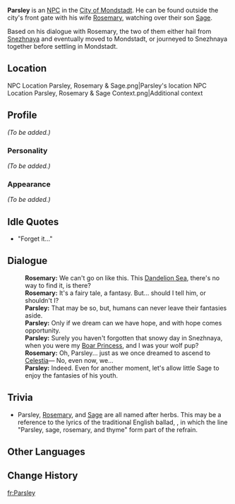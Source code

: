 {{Meta
<!-- Remove this template after adding the missing info -->
|missing_NPC_profile  = yes
}}
{{Character Infobox
|image            = NPC Parsley.png
|region           = Mondstadt
|type             = NPC
|spouse           = Rosemary
|child            = Sage
}}
'''Parsley''' is an [[NPC]] in the [[City of Mondstadt]]. He can be found outside the city's front gate with his wife [[Rosemary]], watching over their son [[Sage]].

Based on his dialogue with Rosemary, the two of them either hail from [[Snezhnaya]] and eventually moved to Mondstadt, or journeyed to Snezhnaya together before settling in Mondstadt.

==Location==
<gallery hideaddbutton="true" captionalign="center">
NPC Location Parsley, Rosemary & Sage.png|Parsley's location
NPC Location Parsley, Rosemary & Sage Context.png|Additional context
</gallery>

==Profile==
<!-- detailed story/lore information goes here -->
''(To be added.)''

===Personality===
''(To be added.)''

===Appearance===
''(To be added.)''

==Idle Quotes==
*{{A|VO Parsley 01.ogg}} "Forget it..."

==Dialogue==
{{Dialogue start}}
:'''Rosemary:''' We can't go on like this. This [[Dandelion Sea]], there's no way to find it, is there?
:'''Rosemary:''' It's a fairy tale, a fantasy. But... should I tell him, or shouldn't I?
:'''Parsley:''' That may be so, but, humans can never leave their fantasies aside.
:'''Parsley:''' Only if we dream can we have hope, and with hope comes opportunity.
:'''Parsley:''' Surely you haven't forgotten that snowy day in Snezhnaya, when you were my [[The Boar Princess|Boar Princess]], and I was your wolf pup?
:'''Rosemary:''' Oh, Parsley... just as we once dreamed to ascend to [[Celestia]]&mdash; No, even now, we...
:'''Parsley:''' Indeed. Even for another moment, let's allow little Sage to enjoy the fantasies of his youth.
{{Dialogue end}}

==Trivia==
* Parsley, [[Rosemary]], and [[Sage]] are all named after herbs. This may be a reference to the lyrics of the traditional English ballad, {{w|Scarborough Fair (ballad)|Scarborough Fair}}, in which the line "Parsley, sage, rosemary, and thyme" form part of the refrain.

==Other Languages==
{{Other Languages|default_hidden = 1
|en      = Parsley
|zhs     = 帕斯里
|zhs_rm  = Pàsīlǐ
|zht     = 帕斯里
|zht_rm  = Pàsīlǐ
|ja      = パスリー
|ja_rm   = Pasurii
|ko      = 파슬리
|ko_rm   = 
|es      = Sr. Perejil
|fr      = Parsley
|ru      = Петрушка
|th      = Parsley
|vi      = Parsley
|de      = Parsley
|id      = Parsley
|pt      = Parsley
}}

==Change History==
{{Change History|1.0}}

[[fr:Parsley]]